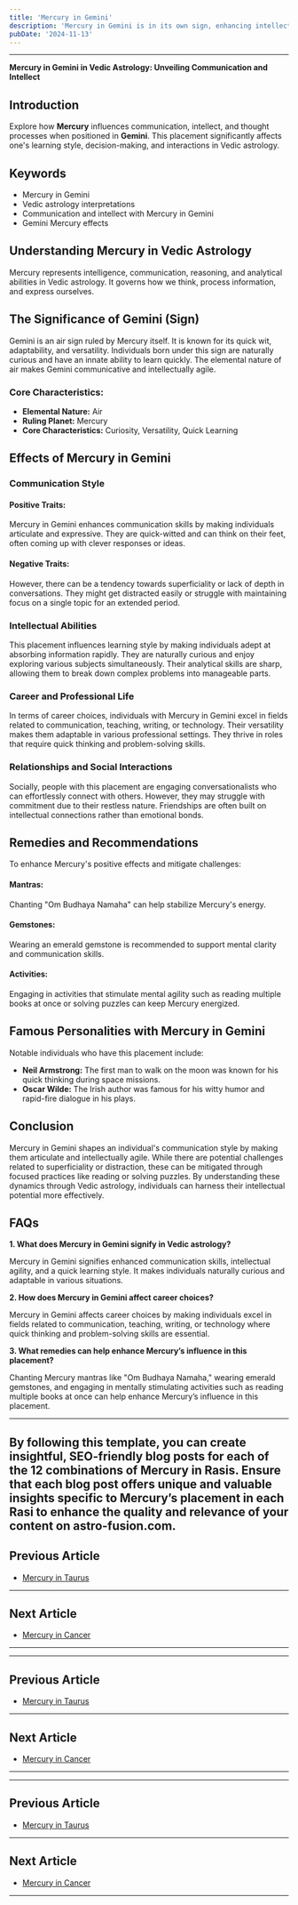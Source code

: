 ```yaml
---
title: 'Mercury in Gemini'
description: 'Mercury in Gemini is in its own sign, enhancing intellect and communication skills. Individuals are curious, adaptable, and excel in learning, teaching, and networking , in Vedic Astrology.'
pubDate: '2024-11-13'
---
```


---

**Mercury in Gemini in Vedic Astrology: Unveiling Communication and Intellect**

## Introduction

Explore how **Mercury** influences communication, intellect, and thought processes when positioned in **Gemini**. This placement significantly affects one's learning style, decision-making, and interactions in Vedic astrology.

## Keywords

- Mercury in Gemini
- Vedic astrology interpretations
- Communication and intellect with Mercury in Gemini
- Gemini Mercury effects

## Understanding Mercury in Vedic Astrology

Mercury represents intelligence, communication, reasoning, and analytical abilities in Vedic astrology. It governs how we think, process information, and express ourselves.

## The Significance of Gemini (Sign)

Gemini is an air sign ruled by Mercury itself. It is known for its quick wit, adaptability, and versatility. Individuals born under this sign are naturally curious and have an innate ability to learn quickly. The elemental nature of air makes Gemini communicative and intellectually agile.

### Core Characteristics:
- **Elemental Nature:** Air
- **Ruling Planet:** Mercury
- **Core Characteristics:** Curiosity, Versatility, Quick Learning

## Effects of Mercury in Gemini

### Communication Style

#### Positive Traits:
Mercury in Gemini enhances communication skills by making individuals articulate and expressive. They are quick-witted and can think on their feet, often coming up with clever responses or ideas.

#### Negative Traits:
However, there can be a tendency towards superficiality or lack of depth in conversations. They might get distracted easily or struggle with maintaining focus on a single topic for an extended period.

### Intellectual Abilities

This placement influences learning style by making individuals adept at absorbing information rapidly. They are naturally curious and enjoy exploring various subjects simultaneously. Their analytical skills are sharp, allowing them to break down complex problems into manageable parts.

### Career and Professional Life

In terms of career choices, individuals with Mercury in Gemini excel in fields related to communication, teaching, writing, or technology. Their versatility makes them adaptable in various professional settings. They thrive in roles that require quick thinking and problem-solving skills.

### Relationships and Social Interactions

Socially, people with this placement are engaging conversationalists who can effortlessly connect with others. However, they may struggle with commitment due to their restless nature. Friendships are often built on intellectual connections rather than emotional bonds.

## Remedies and Recommendations

To enhance Mercury's positive effects and mitigate challenges:

#### Mantras:
Chanting "Om Budhaya Namaha" can help stabilize Mercury's energy.

#### Gemstones:
Wearing an emerald gemstone is recommended to support mental clarity and communication skills.

#### Activities:
Engaging in activities that stimulate mental agility such as reading multiple books at once or solving puzzles can keep Mercury energized.

## Famous Personalities with Mercury in Gemini

Notable individuals who have this placement include:
- **Neil Armstrong:** The first man to walk on the moon was known for his quick thinking during space missions.
- **Oscar Wilde:** The Irish author was famous for his witty humor and rapid-fire dialogue in his plays.

## Conclusion

Mercury in Gemini shapes an individual's communication style by making them articulate and intellectually agile. While there are potential challenges related to superficiality or distraction, these can be mitigated through focused practices like reading or solving puzzles. By understanding these dynamics through Vedic astrology, individuals can harness their intellectual potential more effectively.

## FAQs

**1. What does Mercury in Gemini signify in Vedic astrology?**

Mercury in Gemini signifies enhanced communication skills, intellectual agility, and a quick learning style. It makes individuals naturally curious and adaptable in various situations.

**2. How does Mercury in Gemini affect career choices?**

Mercury in Gemini affects career choices by making individuals excel in fields related to communication, teaching, writing, or technology where quick thinking and problem-solving skills are essential.

**3. What remedies can help enhance Mercury’s influence in this placement?**

Chanting Mercury mantras like "Om Budhaya Namaha," wearing emerald gemstones, and engaging in mentally stimulating activities such as reading multiple books at once can help enhance Mercury’s influence in this placement.

---

By following this template, you can create insightful, SEO-friendly blog posts for each of the 12 combinations of Mercury in Rasis. Ensure that each blog post offers unique and valuable insights specific to Mercury’s placement in each Rasi to enhance the quality and relevance of your content on **astro-fusion.com**.
---

## Previous Article
- [Mercury in Taurus](/blogs-md/0804_Mercury_in_Rashi/080402_Mercury_in_Taurus.mdx)

---

## Next Article
- [Mercury in Cancer](/blogs-md/0804_Mercury_in_Rashi/080404_Mercury_in_Cancer.mdx)

---
---

## Previous Article
- [Mercury in Taurus](080402_Mercury_in_Taurus.mdx)

---

## Next Article
- [Mercury in Cancer](080404_Mercury_in_Cancer.mdx)

---
---

## Previous Article
- [Mercury in Taurus](080402_Mercury_in_Taurus.mdx)

---

## Next Article
- [Mercury in Cancer](080404_Mercury_in_Cancer.mdx)

---
